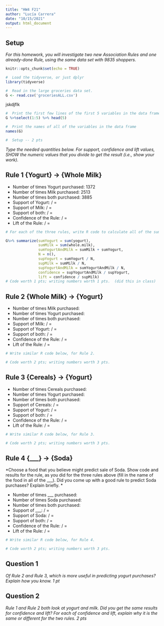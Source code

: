 ```yaml
---
title: "HW4 F21"
author: "Lucía Carrera"
date: "10/15/2021"
output: html_document
---
```


## Setup

*For this homework, you will investigate two new Association Rules and one already-done Rule, using the same data set with 9835 shoppers.*

```r
knitr::opts_chunk$set(echo = TRUE)

#  Load the tidyverse, or just dplyr
library(tidyverse)

#  Read in the large groceries data set.
G <- read.csv('groceriesALL.csv')
```
jskdjflk

```r
#  Print the first few lines of the first 5 variables in the data frame
G %>%select(1:5) %>% head(5)

#  Print the names of all of the variables in the data frame
names(G)

#  Setup -- 2 pts

```

*Type the needed quantities below.  For support, confidence and lift values, SHOW the numeric values that you divide to get the result (i.e., show your work).*

## Rule 1  	{Yogurt} → {Whole Milk}

- Number of times Yogurt purchased:  1372
- Number of times Milk purchased:  2513
- Number of times both purchased:  3885
- Support of Yogurt:    /  = 
- Support of Milk:   / = 
- Support of both:    /  = 
- Confidence of the Rule:   /  = 
- Lift of the Rule:   /  = 

```r
# For each of the three rules, write R code to calculate all of the sums, as well as the support, confidence and lift values. Save the results as a data frame, as we did in class, and print the data frame.  You should already have code for Rule 1; DO include it here: 

G%>% summarize(sumYogurt = sum(yogurt),
               sumMilk = sum(whole.milk),
               sumYogurtAndMilk = sumMilk + sumYogurt, 
               N = n(),
               supYogurt = sumYogurt / N,
               supMilk = sumMilk / N,
               supYogurtAndMilk = sumYogurtAndMilk / N,
               confidence = supYogurtAndMilk / supYogurt,
               lift = confidence / supMilk)
# Code worth 1 pts; writing numbers worth 1 pts.  (did this in class)

```


## Rule 2  	{Whole Milk} → {Yogurt}

- Number of times Milk purchased: 
- Number of times Yogurt purchased:   
- Number of times both purchased:     
- Support of Milk:  /   =  
- Support of Yogurt:   /   =  
- Support of both:   /   =  
- Confidence of the Rule:   /   =  
- Lift of the Rule:   /   =  

```r

# Write similar R code below, for Rule 2. 

# Code worth 2 pts; writing numbers worth 3 pts. 

```



## Rule 3	 {Cereals} → {Yogurt}

- Number of times Cereals purchased:  
- Number of times Yogurt purchased:  
- Number of times both purchased: 
- Support of Cereals:   /  = 
- Support of Yogurt:   /  = 
- Support of both: /  = 
- Confidence of the Rule:   /  = 
- Lift of the Rule:    /  = 

```r

# Write similar R code below, for Rule 3. 

# Code worth 2 pts; writing numbers worth 3 pts. 

```

## Rule 4	 {___} → {Soda}

*Choose a food that you believe might predict sale of Soda. Show code and results for the rule, as you did for the three rules above (fill in the name of the food in all of the ___).  Did you come up with a good rule to predict Soda purchases?  Explain briefly. *

- Number of times ___ purchased:  
- Number of times Soda purchased:  
- Number of times both purchased: 
- Support of ___:   /  = 
- Support of Soda:   /  = 
- Support of both:   /  = 
- Confidence of the Rule:    /  = 
- Lift of the Rule:    /  = 


```r

# Write similar R code below, for Rule 4. 

# Code worth 2 pts; writing numbers worth 3 pts. 


```
## Question 1

*Of Rule 2 and Rule 3, which is more useful in predicting yogurt purchases?   Explain how you know.  1 pt*


## Question 2

*Rule 1 and Rule 2 both look at yogurt and milk.  Did you get the same results for confidence and lift?  For each of confidence and lift, explain
why it is the same or different for the two rules.  2 pts *

